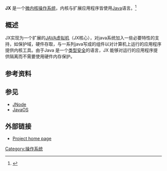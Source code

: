 {{noteTA
|G1=IT
}}
{{Other uses list|一種作業系統|日本的一家石油控股公司|JX控股|IATA-{代碼}-為JX的航空公司|星宇航空|一所位于合肥的中学|合肥锦绣中学|}}
{{Infobox_OS
| name                   = JX
| screenshot             = 
| caption                =  
| developer              = [[University_of_Erlangen|University of Erlangen]]
| family                 = 
| version_number         = 
| source_model           = [[开源|开源]]
| working_state          = 正在进行
| latest_release_version = 0.1.1
| latest_release_date    = 2007年10月10日
| kernel_type            = [[微内核|微内核]]
| ui                     = 
| license                = [[GNU_General_Public_License|GNU General Public License]]
| website                = [http://www4.informatik.uni-erlangen.de/Projects/JX/index.html JX Project]
}}

'''JX''' 是一个[[微内核|微内核]][[操作系统|操作系统]]，内核与扩展应用程序皆使用[[Java|Java]]语言。<ref>{{cite web|
title=JX - A flexible Java Operating System (poster)|
url=http://www4.informatik.uni-erlangen.de/Projects/JX/poster/jx-poster.jpg|
author=Michael Golm, Meik Felser, Christian Wawerish, Jürgen Kleinöder|
publisher=University of Erlangen|
accessdate=2007-04-21|
archive-date=2012-05-02|
archive-url=https://www.webcitation.org/67LbP253i?url=http://www4.cs.fau.de/Projects/JX/poster/jx-poster.jpg|
dead-url=no}}</ref>

== 概述 ==
JX实现为一个扩展的[[JVM|JAVA虚拟机]]（JX核心），对java系统加入一些必要特性的支持，如保护域，硬件存取，与一系列java写成的组件以对计算机上运行的应用程序提供内核工具。由于Java 是一个[[型別安全|类型安全]]的语言，JX 能够对运行的应用程序提供隔离而不需要使用硬件内存保护。

== 参考资料 ==
<references/>

== 参见 ==

*[[JNode|JNode]]
*[[JavaOS|JavaOS]]

== 外部链接 ==
*[https://web.archive.org/web/20120205212931/http://www.jxos.org/ Project home page]

[[Category:操作系统|Category:操作系统]]